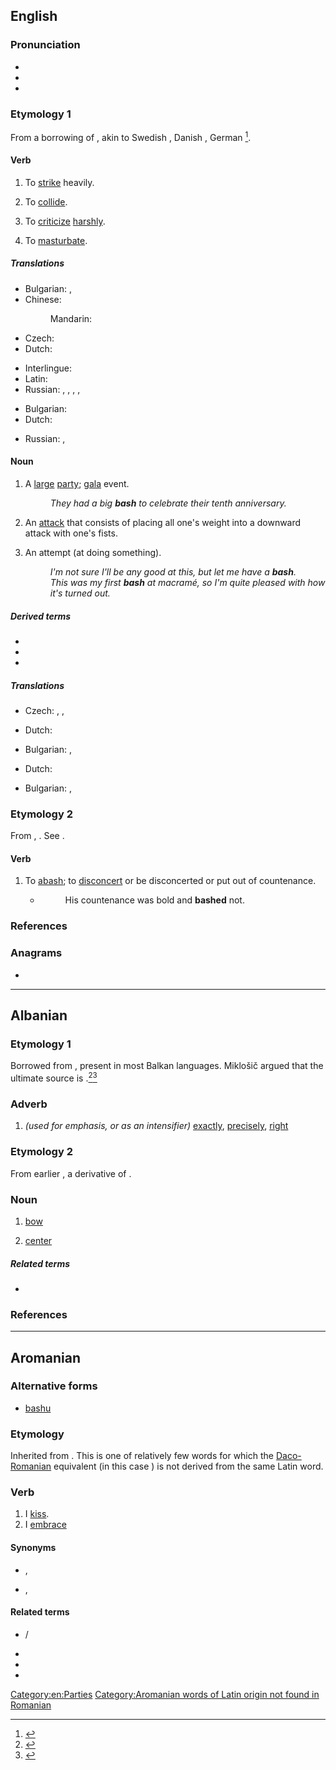 {{also|Bash}}
==English==

===Pronunciation===
* {{IPA|en|/bæʃ/}}
* {{audio|en|En-au-bash.ogg|Audio (AU)}}
* {{rhymes|en|æʃ}}

===Etymology 1===
From a borrowing of {{bor|en|non|*baska|t=to strike}}, akin to Swedish {{m|sv|basa||to baste, whip, lash, flog}}, Danish {{m|da|baske||to beat, strike, cudgel}}, German {{m|de|patschen||to slap}}<ref>{{R:ODS online|baske}}</ref>.

====Verb====
{{en-verb}}

# To [[strike]] heavily.
#: {{ux|en|He '''bashed''' himself against the door.}}
#: {{ux|en|The thugs kept '''bashing''' the [[cower]]ing victim.}}
# To [[collide]].
#: {{ux|en|Don't '''bash''' into me with that [[shopping trolley]].}}
# To [[criticize]] [[harsh]]ly.
#: {{ux|en|He '''bashed''' my [[idea]]s.}}
# {{lb|en|British|slang}} To [[masturbate]].
#: {{ux|en|He said that he '''bashes''' daily.}}


=====Translations=====
{{trans-top|to strike}}
* Bulgarian: {{t+|bg|фрасвам}}, {{t+|bg|удрям}}
* Chinese:
*: Mandarin: {{t+|cmn|揍|tr=zòu|sc=Hani}}
* Czech: {{t+|cs|udeřit|pf}}
* Dutch: {{t+|nl|neerslagen}}
{{trans-mid}}
* Interlingue: {{t|ie|batter}}
* Latin: {{t|la|cudere}}
* Russian: {{t+|ru|колоти́ть|impf}}, {{t+|ru|поколоти́ть|pf}}, {{t+|ru|бить|impf}}, {{t+|ru|поби́ть|pf}}, {{t+|ru|изби́ть|pf}}
{{trans-bottom}}

{{trans-see|collide}}

{{trans-top|to criticize}}
* Bulgarian: {{t+|bg|критикувам}}
* Dutch: {{t+|nl|kritiseren}}
{{trans-mid}}
* Russian: {{t+|ru|критикова́ть|impf}}, {{t+|ru|раскритикова́ть|pf}}
{{trans-bottom}}

====Noun====
{{en-noun}}

# A [[large]] [[party]]; [[gala]] event.
#: ''They had a big '''bash''' to celebrate their tenth anniversary.''
# An [[attack]] that consists of placing all one's weight into a downward attack with one's fists.
# {{lb|en|UK|informal|often in the phrase 'have a bash'}} An attempt (at doing something).
#: ''I'm not sure I'll be any good at this, but let me have a '''bash'''.''
#: ''This was my first '''bash''' at macramé, so I'm quite pleased with how it's turned out.'' 

=====Derived terms=====
* {{l|en|basher}}
* {{l|en|bashment}}
* {{l|en|on the bash}}

=====Translations=====
{{trans-top|gala}}
* Czech: {{t|cs|raut|m}}, {{t+|cs|recepce|f}}, {{t+|cs|banket|m}}
{{trans-mid}}
* Dutch: {{t|nl|gala bal|n}}
{{trans-bottom}}

{{trans-top|an attack}}
* Bulgarian: {{t|bg|фрасване|n}}, {{t|bg|[[юмрук|юмручен]] [[удар]]|m}}
{{trans-mid}}
* Dutch: {{t+|nl|neerslagen|n}}
{{trans-bottom}}

{{checktrans-top|gala}}
* Bulgarian: {{t|bg|фрасване|n}}, {{t|bg|[[юмрук|юмручен]] [[удар]]|m}}
{{trans-mid}}
{{trans-bottom}}

===Etymology 2===
From {{inh|en|ang|baschen}}, {{m|ang|baissen}}. See {{m|en|abash}}.

====Verb====
{{en-verb}}

# {{lb|en|obsolete|transitive}} To [[abash]]; to [[disconcert]] or be disconcerted or put out of countenance.
#* {{RQ:Spenser FQ|2|4|stanza=37}}
#*: His countenance was bold and '''bashed''' not.

{{Webster 1913}}

===References===
<references/>

===Anagrams===
* {{anagrams|en|a=abhs|AHBs|Bahs|HABs|HBAs|Habs|bahs|habs|shab}}

[[Category:en:Parties]]

----

==Albanian==

===Etymology 1===
Borrowed from {{bor|sq|sh|baš||exactly, just, right}}, present in most Balkan languages. Miklošič argued that the ultimate source is {{der|sq|tr|baş||head, leader}}.<ref>{{R:sq:Topalli|page=181}}</ref><ref>{{R:sq:Omari|page=97}}</ref>

===Adverb===
{{sq-adv|m|}}

# ''(used for emphasis, or as an intensifier)'' [[exactly]], [[precisely]], [[right]]

===Etymology 2===
From earlier {{m|sq|*balsha}}, a derivative of {{m|sq|ballë}}.

===Noun===
{{sq-noun|m|bashë|bashi|bashët}}

# {{lb|sq|nautical}} [[bow]] {{qualifier|of ship}}
# [[center]] {{qualifier|of room or chamber}}

=====Related terms=====
* {{l|sq|ballë}}

===References===
<references/>

----

==Aromanian==

===Alternative forms===
* [[bashu]]

===Etymology===
Inherited from {{inh|rup|la|bāsiō||I [[kiss]]}}. This is one of relatively few words for which the [[Daco-Romanian]] equivalent (in this case {{m|ro|săruta}}) is not derived from the same Latin word.

===Verb===
{{head|rup|verb|past participle|bãshatã}}

# I [[kiss]].
# I [[embrace]]

====Synonyms====
* {{sense|kiss}} {{l|rup|hiritsescu}}, {{l|rup|gugustedz}}
* {{sense|embrace}} {{l|rup|ambrãtsitedz}}, {{l|rup|ambrats}}

====Related terms====
* {{l|rup|bãshari}} / {{l|rup|bãshare}}
* {{l|rup|bãshat}}
* {{l|rup|dizbash}}
* {{l|rup|spribash}}

[[Category:Aromanian words of Latin origin not found in Romanian]]